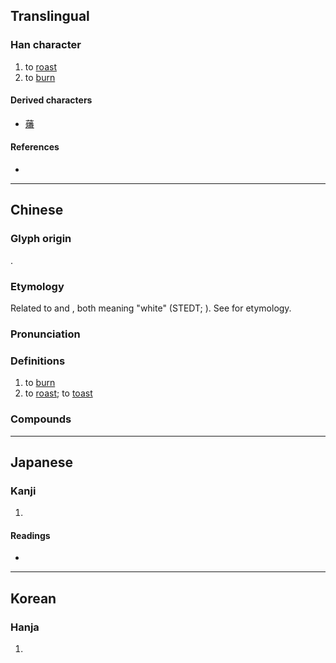 {{character info}}
==Translingual==

===Han character===
{{Han char|rn=86|rad=火|as=12|sn=16|four=92869|canj=FHDW|ids=⿰火番}}

# to [[roast]]
# to [[burn]]

====Derived characters====
* [[䕰]]

====References====
* {{Han ref|kx=0683.130|dkj=19426|dj=1095.110|hdz=32235.080|uh=71D4|ud=29140|bh=EA4F|bd=59983}}

----

==Chinese==
{{zh-forms}}

===Glyph origin===
{{Han etym}}
{{Han compound|火|番|c1=s|c2=p|t1=fire|ls=psc}}.

===Etymology===
Related to {{och-l|白}} and {{och-l|皤}}, both meaning "white" (STEDT; {{zh-ref|Schuessler (2007)}}). See {{zh-l|*白}} for etymology.

===Pronunciation===
{{zh-pron
|m=fán
|c=faan4
|mn=hoân
|mc=y
|oc=y
|cat=
}}

===Definitions===
{{zh-hanzi}}

# to [[burn]]
# to [[roast]]; to [[toast]]

===Compounds===
{{zh-der|燔針|燔灼|燔黍|燔燎|燔書坑儒|燔肉|燔柴}}

----

==Japanese==

===Kanji===
{{ja-kanji|grade=|rs=火12}}

# {{rfdef|ja|sort=火12}}

====Readings====
* {{ja-readings
|goon=ぼん
|kanon=はん
|kun=や-く
}}

----

==Korean==

===Hanja===
{{ko-hanja|hangeul=번|eumhun=|rv=beon|mr=pŏn|y=pen}}

# {{rfdef|ko|sort=火12}}